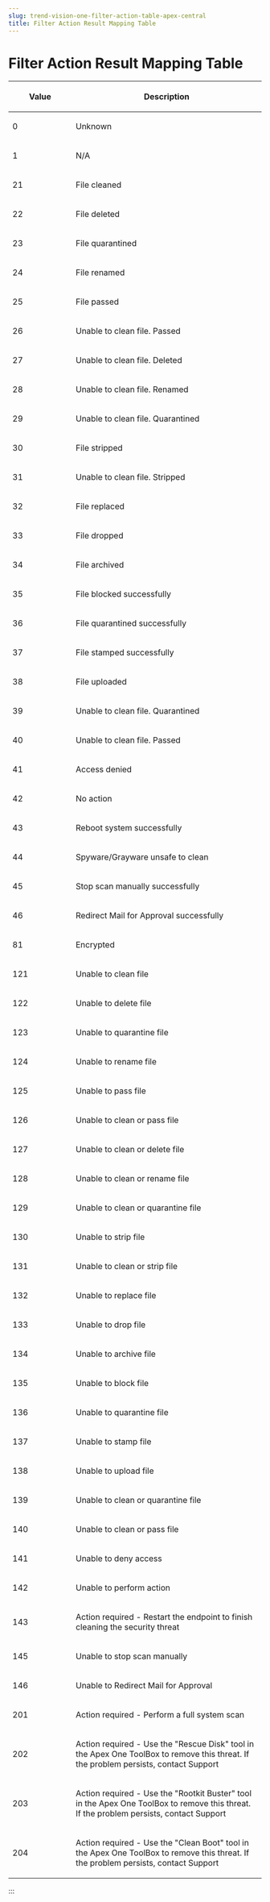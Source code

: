 ```yaml
---
slug: trend-vision-one-filter-action-table-apex-central
title: Filter Action Result Mapping Table
---
```

# Filter Action Result Mapping Table

<table>
<colgroup>
<col style="width: 25%" />
<col style="width: 75%" />
</colgroup>
<thead>
<tr>
<th><p>Value</p></th>
<th><p>Description</p></th>
</tr>
</thead>
<tbody>
<tr>
<td><p>0</p></td>
<td><p>Unknown</p></td>
</tr>
<tr>
<td><p>1</p></td>
<td><p>N/A</p></td>
</tr>
<tr>
<td><p>21</p></td>
<td><p>File cleaned</p></td>
</tr>
<tr>
<td><p>22</p></td>
<td><p>File deleted</p></td>
</tr>
<tr>
<td><p>23</p></td>
<td><p>File quarantined</p></td>
</tr>
<tr>
<td><p>24</p></td>
<td><p>File renamed</p></td>
</tr>
<tr>
<td><p>25</p></td>
<td><p>File passed</p></td>
</tr>
<tr>
<td><p>26</p></td>
<td><p>Unable to clean file. Passed</p></td>
</tr>
<tr>
<td><p>27</p></td>
<td><p>Unable to clean file. Deleted</p></td>
</tr>
<tr>
<td><p>28</p></td>
<td><p>Unable to clean file. Renamed</p></td>
</tr>
<tr>
<td><p>29</p></td>
<td><p>Unable to clean file. Quarantined</p></td>
</tr>
<tr>
<td><p>30</p></td>
<td><p>File stripped</p></td>
</tr>
<tr>
<td><p>31</p></td>
<td><p>Unable to clean file. Stripped</p></td>
</tr>
<tr>
<td><p>32</p></td>
<td><p>File replaced</p></td>
</tr>
<tr>
<td><p>33</p></td>
<td><p>File dropped</p></td>
</tr>
<tr>
<td><p>34</p></td>
<td><p>File archived</p></td>
</tr>
<tr>
<td><p>35</p></td>
<td><p>File blocked successfully</p></td>
</tr>
<tr>
<td><p>36</p></td>
<td><p>File quarantined successfully</p></td>
</tr>
<tr>
<td><p>37</p></td>
<td><p>File stamped successfully</p></td>
</tr>
<tr>
<td><p>38</p></td>
<td><p>File uploaded</p></td>
</tr>
<tr>
<td><p>39</p></td>
<td><p>Unable to clean file. Quarantined</p></td>
</tr>
<tr>
<td><p>40</p></td>
<td><p>Unable to clean file. Passed</p></td>
</tr>
<tr>
<td><p>41</p></td>
<td><p>Access denied</p></td>
</tr>
<tr>
<td><p>42</p></td>
<td><p>No action</p></td>
</tr>
<tr>
<td><p>43</p></td>
<td><p>Reboot system successfully</p></td>
</tr>
<tr>
<td><p>44</p></td>
<td><p>Spyware/Grayware unsafe to clean</p></td>
</tr>
<tr>
<td><p>45</p></td>
<td><p>Stop scan manually successfully</p></td>
</tr>
<tr>
<td><p>46</p></td>
<td><p>Redirect Mail for Approval successfully</p></td>
</tr>
<tr>
<td><p>81</p></td>
<td><p>Encrypted</p></td>
</tr>
<tr>
<td><p>121</p></td>
<td><p>Unable to clean file</p></td>
</tr>
<tr>
<td><p>122</p></td>
<td><p>Unable to delete file</p></td>
</tr>
<tr>
<td><p>123</p></td>
<td><p>Unable to quarantine file</p></td>
</tr>
<tr>
<td><p>124</p></td>
<td><p>Unable to rename file</p></td>
</tr>
<tr>
<td><p>125</p></td>
<td><p>Unable to pass file</p></td>
</tr>
<tr>
<td><p>126</p></td>
<td><p>Unable to clean or pass file</p></td>
</tr>
<tr>
<td><p>127</p></td>
<td><p>Unable to clean or delete file</p></td>
</tr>
<tr>
<td><p>128</p></td>
<td><p>Unable to clean or rename file</p></td>
</tr>
<tr>
<td><p>129</p></td>
<td><p>Unable to clean or quarantine file</p></td>
</tr>
<tr>
<td><p>130</p></td>
<td><p>Unable to strip file</p></td>
</tr>
<tr>
<td><p>131</p></td>
<td><p>Unable to clean or strip file</p></td>
</tr>
<tr>
<td><p>132</p></td>
<td><p>Unable to replace file</p></td>
</tr>
<tr>
<td><p>133</p></td>
<td><p>Unable to drop file</p></td>
</tr>
<tr>
<td><p>134</p></td>
<td><p>Unable to archive file</p></td>
</tr>
<tr>
<td><p>135</p></td>
<td><p>Unable to block file</p></td>
</tr>
<tr>
<td><p>136</p></td>
<td><p>Unable to quarantine file</p></td>
</tr>
<tr>
<td><p>137</p></td>
<td><p>Unable to stamp file</p></td>
</tr>
<tr>
<td><p>138</p></td>
<td><p>Unable to upload file</p></td>
</tr>
<tr>
<td><p>139</p></td>
<td><p>Unable to clean or quarantine file</p></td>
</tr>
<tr>
<td><p>140</p></td>
<td><p>Unable to clean or pass file</p></td>
</tr>
<tr>
<td><p>141</p></td>
<td><p>Unable to deny access</p></td>
</tr>
<tr>
<td><p>142</p></td>
<td><p>Unable to perform action</p></td>
</tr>
<tr>
<td><p>143</p></td>
<td><p>Action required - Restart the endpoint to finish cleaning the security threat</p></td>
</tr>
<tr>
<td><p>145</p></td>
<td><p>Unable to stop scan manually</p></td>
</tr>
<tr>
<td><p>146</p></td>
<td><p>Unable to Redirect Mail for Approval</p></td>
</tr>
<tr>
<td><p>201</p></td>
<td><p>Action required - Perform a full system scan</p></td>
</tr>
<tr>
<td><p>202</p></td>
<td><p>Action required - Use the "Rescue Disk" tool in the Apex One ToolBox to remove this threat. If the problem persists, contact Support</p></td>
</tr>
<tr>
<td><p>203</p></td>
<td><p>Action required - Use the "Rootkit Buster" tool in the Apex One ToolBox to remove this threat. If the problem persists, contact Support</p></td>
</tr>
<tr>
<td><p>204</p></td>
<td><p>Action required - Use the "Clean Boot" tool in the Apex One ToolBox to remove this threat. If the problem persists, contact Support</p></td>
</tr>
</tbody>
</table>
:::
